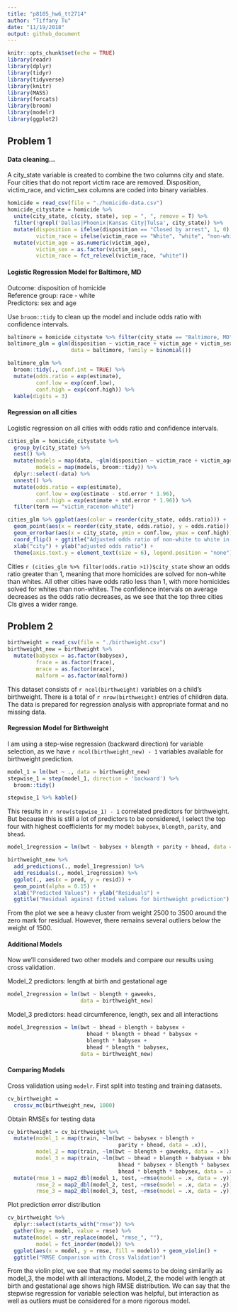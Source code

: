 ```yaml
---
title: "p8105_hw6_tt2714"
author: "Tiffany Tu"
date: "11/19/2018"
output: github_document
---
```


```r
knitr::opts_chunk$set(echo = TRUE)
library(readr)
library(dplyr)
library(tidyr)
library(tidyverse)
library(knitr)
library(MASS)
library(forcats)
library(broom)
library(modelr)
library(ggplot2)
```

## Problem 1
#### Data cleaning...
A city_state variable is created to combine the two columns city and state. Four cities that do not report victim race are removed. Disposition, victim_race, and victim_sex columns are coded into binary variables.      
```r
homicide = read_csv(file = "./homicide-data.csv") 
homicide_citystate = homicide %>% 
  unite(city_state, c(city, state), sep = ", ", remove = T) %>% 
  filter(!grepl('Dallas|Phoenix|Kansas City|Tulsa', city_state)) %>% 
  mutate(disposition = ifelse(disposition == "Closed by arrest", 1, 0),
         victim_race = ifelse(victim_race == "White", "white", "non-white")) %>% 
  mutate(victim_age = as.numeric(victim_age), 
         victim_sex = as.factor(victim_sex),
         victim_race = fct_relevel(victim_race, "white")) 
```

#### Logistic Regression Model for Baltimore, MD 
Outcome: disposition of homicide    
Reference group: race - white        
Predictors: sex and age    

Use `broom::tidy` to clean up the model and include odds ratio with confidence intervals. 
```r
baltimore = homicide_citystate %>% filter(city_state == "Baltimore, MD")
baltimore_glm = glm(disposition ~ victim_race + victim_age + victim_sex, 
                    data = baltimore, family = binomial())

baltimore_glm %>% 
  broom::tidy(., conf.int = TRUE) %>% 
  mutate(odds.ratio = exp(estimate),
         conf.low = exp(conf.low),
         conf.high = exp(conf.high)) %>% 
  kable(digits = 3)
```

#### Regression on all cities
Logistic regression on all cities with odds ratio and confidence intervals.
```r
cities_glm = homicide_citystate %>% 
  group_by(city_state) %>% 
  nest() %>% 
  mutate(models = map(data, ~glm(disposition ~ victim_race + victim_age + victim_sex, data = .x)),
         models = map(models, broom::tidy)) %>% 
  dplyr::select(-data) %>% 
  unnest() %>% 
  mutate(odds.ratio = exp(estimate),
         conf.low = exp(estimate - std.error * 1.96),
         conf.high = exp(estimate + std.error * 1.96)) %>% 
  filter(term == "victim_racenon-white")
```

```r
cities_glm %>% ggplot(aes(color = reorder(city_state, odds.ratio))) +
  geom_point(aes(x = reorder(city_state, odds.ratio), y = odds.ratio)) +
  geom_errorbar(aes(x = city_state, ymin = conf.low, ymax = conf.high)) +
  coord_flip() + ggtitle("Adjusted odds ratio of non-white to white in each city") +
  xlab("city") + ylab("adjusted odds ratio") + 
  theme(axis.text.y = element_text(size = 6), legend.position = "none") 
```

Cities `r (cities_glm %>% filter(odds.ratio >1))$city_state` show an odds ratio greater than 1, meaning that more homicides are solved for non-white than whites. All other cities have odds ratio less than 1, with more homicides solved for whites than non-whites. The confidence intervals on average decreases as the odds ratio decreases, as we see that the top three cities CIs gives a wider range.  

## Problem 2
```r
birthweight = read_csv(file = "./birthweight.csv")
birthweight_new = birthweight %>% 
  mutate(babysex = as.factor(babysex),
         frace = as.factor(frace),
         mrace = as.factor(mrace),
         malform = as.factor(malform))
```
This dataset consists of `r ncol(birthweight)` variables on a child's birthweight. There is a total of `r nrow(birthweight)` entries of children data. The data is prepared for regression analysis with appropriate format and no missing data. 

#### Regression Model for Birthweight
I am using a step-wise regression (backward direction) for variable selection, as we have `r ncol(birthweight_new) - 1` variables available for birthweight prediction. 
```r
model_1 = lm(bwt ~ ., data = birthweight_new)
stepwise_1 = step(model_1, direction = 'backward') %>% 
  broom::tidy()
```

```r
stepwise_1 %>% kable()
```

This results in `r nrow(stepwise_1) - 1` correlated predictors for birthweight. But because this is still a lot of predictors to be considered, I select the top four with highest coefficients for my model: `babysex`, `blength`, `parity`, and `bhead`.

```r
model_1regression = lm(bwt ~ babysex + blength + parity + bhead, data = birthweight_new)
```

```r
birthweight_new %>% 
  add_predictions(., model_1regression) %>% 
  add_residuals(., model_1regression) %>% 
  ggplot(., aes(x = pred, y = resid)) +
  geom_point(alpha = 0.15) +
  xlab("Predicted Values") + ylab("Residuals") + 
  ggtitle("Residual against fitted values for birthweight prediction")
```
From the plot we see a heavy cluster from weight 2500 to 3500 around the zero mark for residual. However, there remains several outliers below the weight of 1500.

#### Additional Models
Now we'll considered two other models and compare our results using cross validation. 
   
Model_2 predictors: length at birth and gestational age
```r
model_2regression = lm(bwt ~ blength + gaweeks, 
                       data = birthweight_new)
```
Model_3 predictors: head circumference, length, sex and all interactions
```r
model_3regression = lm(bwt ~ bhead + blength + babysex + 
                         bhead * blength + bhead * babysex + 
                         blength * babysex + 
                         bhead * blength * babysex, 
                       data = birthweight_new)
```

#### Comparing Models
Cross validation using `modelr`. First split into testing and training datasets. 
```r
cv_birthweight = 
  crossv_mc(birthweight_new, 1000)
```

Obtain RMSEs for testing data
```r
cv_birthweight = cv_birthweight %>% 
  mutate(model_1 = map(train, ~lm(bwt ~ babysex + blength + 
                                   parity + bhead, data = .x)), 
         model_2 = map(train, ~lm(bwt ~ blength + gaweeks, data = .x)),
         model_3 = map(train, ~lm(bwt ~ bhead + blength + babysex + bhead * blength + 
                                   bhead * babysex + blength * babysex + 
                                   bhead * blength * babysex, data = .x))) %>% 
  mutate(rmse_1 = map2_dbl(model_1, test, ~rmse(model = .x, data = .y)), 
         rmse_2 = map2_dbl(model_2, test, ~rmse(model = .x, data = .y)),
         rmse_3 = map2_dbl(model_3, test, ~rmse(model = .x, data = .y))) 
```

Plot prediction error distribution
```r
cv_birthweight %>% 
  dplyr::select(starts_with("rmse")) %>% 
  gather(key = model, value = rmse) %>% 
  mutate(model = str_replace(model, "rmse_", ""),
         model = fct_inorder(model)) %>% 
  ggplot(aes(x = model, y = rmse, fill = model)) + geom_violin() + 
  ggtitle("RMSE Comparison with Cross Validation")
```

From the violin plot, we see that my model seems to be doing similarily as model_3, the model with all interactions. Model_2, the model with length at birth and gestational age shows high RMSE distribution. We can say that the stepwise regression for variable selection was helpful, but interaction as well as outliers must be considered for a more rigorous model. 
